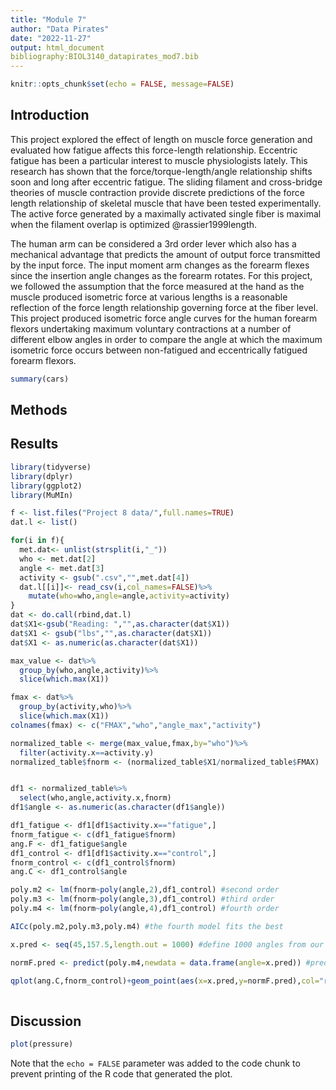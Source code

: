 ```yaml
---
title: "Module 7"
author: "Data Pirates"
date: "2022-11-27"
output: html_document
bibliography:BIOL3140_datapirates_mod7.bib
---
```


```r
knitr::opts_chunk$set(echo = FALSE, message=FALSE)
```

## Introduction
This project explored the effect of length on muscle force generation and evaluated how fatigue affects this force-length relationship. Eccentric fatigue has been a particular interest to muscle physiologists lately. This research has shown that the force/torque-length/angle relationship shifts soon and long after eccentric fatigue. The sliding filament and cross-bridge theories of muscle contraction provide discrete predictions of the force length relationship of skeletal muscle that have been tested experimentally. The active force generated by a maximally activated single fiber is maximal when the filament overlap is optimized @rassier1999length. 

The human arm can be considered a 3rd order lever which also has a mechanical advantage that predicts the amount of output force transmitted by the input force. The input moment arm changes as the forearm flexes since the insertion angle changes as the forearm rotates. For this project, we followed the assumption that the force measured at the hand as the muscle produced isometric force at various lengths is a reasonable reflection of the force length relationship governing force at the fiber level. This project produced isometric force angle curves for the human forearm flexors undertaking maximum voluntary contractions at a number of different elbow angles in order to compare the angle at which the maximum isometric force occurs between non-fatigued and eccentrically fatigued forearm flexors.


```r
summary(cars)
```

## Methods

## Results
```r
library(tidyverse)
library(dplyr)
library(ggplot2)
library(MuMIn)
```
```r
f <- list.files("Project 8 data/",full.names=TRUE)
dat.l <- list()

for(i in f){
  met.dat<- unlist(strsplit(i,"_")) 
  who <- met.dat[2] 
  angle <- met.dat[3]
  activity <- gsub(".csv","",met.dat[4]) 
  dat.l[[i]]<- read_csv(i,col_names=FALSE)%>%
    mutate(who=who,angle=angle,activity=activity)
}
dat <- do.call(rbind,dat.l)
dat$X1<-gsub("Reading: ","",as.character(dat$X1))
dat$X1 <- gsub("lbs","",as.character(dat$X1))
dat$X1 <- as.numeric(as.character(dat$X1))
```
```r
max_value <- dat%>%
  group_by(who,angle,activity)%>%
  slice(which.max(X1))

fmax <- dat%>%
  group_by(activity,who)%>%
  slice(which.max(X1))
colnames(fmax) <- c("FMAX","who","angle_max","activity")

normalized_table <- merge(max_value,fmax,by="who")%>%  
  filter(activity.x==activity.y)
normalized_table$fnorm <- (normalized_table$X1/normalized_table$FMAX)


df1 <- normalized_table%>%
  select(who,angle,activity.x,fnorm)
df1$angle <- as.numeric(as.character(df1$angle))
```
```r
df1_fatigue <- df1[df1$activity.x=="fatigue",]
fnorm_fatigue <- c(df1_fatigue$fnorm)
ang.F <- df1_fatigue$angle
df1_control <- df1[df1$activity.x=="control",]
fnorm_control <- c(df1_control$fnorm)
ang.C <- df1_control$angle
```
```r
poly.m2 <- lm(fnorm~poly(angle,2),df1_control) #second order
poly.m3 <- lm(fnorm~poly(angle,3),df1_control) #third order
poly.m4 <- lm(fnorm~poly(angle,4),df1_control) #fourth order

AICc(poly.m2,poly.m3,poly.m4) #the fourth model fits the best
```
```r
x.pred <- seq(45,157.5,length.out = 1000) #define 1000 angles from our range

normF.pred <- predict(poly.m4,newdata = data.frame(angle=x.pred)) #predict the force using 1000 angles

qplot(ang.C,fnorm_control)+geom_point(aes(x=x.pred,y=normF.pred),col="red")+geom_point(aes(x=x.pred[which.max(normF.pred)],y=normF.pred[which.max(normF.pred)]),size=5,col="blue")+ylab("Normalized Force")+xlab("Angle")
                                                                                                  
```


## Discussion

```r
plot(pressure)
```

Note that the `echo = FALSE` parameter was added to the code chunk to prevent printing of the R code that generated the plot.
